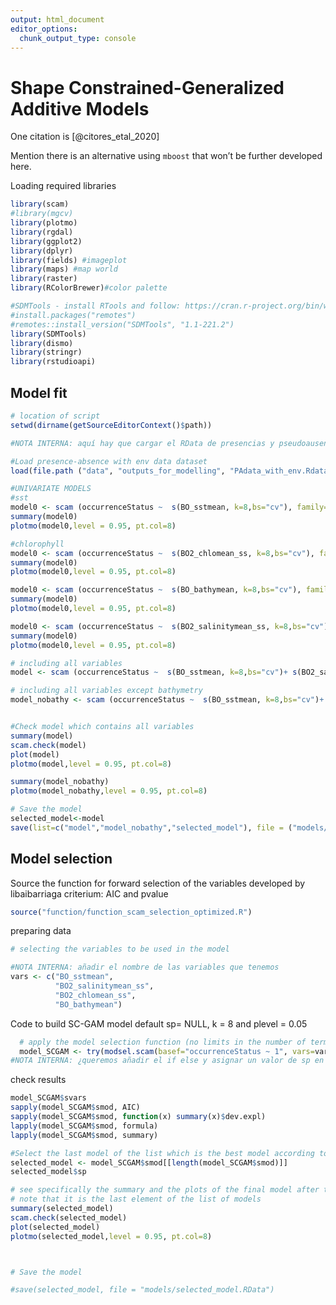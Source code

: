 ```yaml
---
output: html_document
editor_options: 
  chunk_output_type: console
---
```

# Shape Constrained-Generalized Additive Models

One citation is [@citores_etal_2020]

Mention there is an alternative using `mboost` that won't be further developed here.  

Loading required libraries

```r
library(scam)
#library(mgcv)
library(plotmo)
library(rgdal)
library(ggplot2)
library(dplyr)
library(fields) #imageplot
library(maps) #map world
library(raster)
library(RColorBrewer)#color palette

#SDMTools - install RTools and follow: https://cran.r-project.org/bin/windows/Rtools/
#install.packages("remotes")
#remotes::install_version("SDMTools", "1.1-221.2")
library(SDMTools)
library(dismo)
library(stringr)
library(rstudioapi)
```


## Model fit


```r

# location of script
setwd(dirname(getSourceEditorContext()$path))

#NOTA INTERNA: aquí hay que cargar el RData de presencias y pseudoausencias que creemos en 05_data_final de momento he copido los datos de PA de la anchoa para poder correr el código. Habrá que cambiar status por el nomnbre de la columna de presencia-pseudoausencia y el nombre de las variables, en este caso lo hacemos para la anchoa con todas las variables que tenemos: 

#Load presence-absence with env data dataset
load(file.path ("data", "outputs_for_modelling", "PAdata_with_env.Rdata"))

#UNIVARIATE MODELS
#sst
model0 <- scam (occurrenceStatus ~  s(BO_sstmean, k=8,bs="cv"), family=binomial(link="logit"), data=data)
summary(model0)
plotmo(model0,level = 0.95, pt.col=8)

#chlorophyll
model0 <- scam (occurrenceStatus ~  s(BO2_chlomean_ss, k=8,bs="cv"), family=binomial(link="logit"), data=data)
summary(model0)
plotmo(model0,level = 0.95, pt.col=8)

model0 <- scam (occurrenceStatus ~  s(BO_bathymean, k=8,bs="cv"), family=binomial(link="logit"), data=data)
summary(model0)
plotmo(model0,level = 0.95, pt.col=8)

model0 <- scam (occurrenceStatus ~  s(BO2_salinitymean_ss, k=8,bs="cv"), family=binomial(link="logit"), data=data,sp=0.00001)
summary(model0)
plotmo(model0,level = 0.95, pt.col=8)

# including all variables
model <- scam (occurrenceStatus ~  s(BO_sstmean, k=8,bs="cv")+ s(BO2_salinitymean_ss, k=8,bs="cv")+s(BO2_chlomean_ss, k=8,bs="cv")+s(BO_bathymean,k=8,bs="cv"), family=binomial(link="logit"), data=data,sp=rep(0.00001,4))

# including all variables except bathymetry
model_nobathy <- scam (occurrenceStatus ~  s(BO_sstmean, k=8,bs="cv")+ s(BO2_salinitymean_ss, k=8,bs="cv")+s(BO2_chlomean_ss, k=8,bs="cv"), family=binomial(link="logit"), data=data,sp=rep(0.00001,3))


#Check model which contains all variables
summary(model)
scam.check(model)
plot(model)
plotmo(model,level = 0.95, pt.col=8)

summary(model_nobathy)
plotmo(model_nobathy,level = 0.95, pt.col=8)

# Save the model
selected_model<-model
save(list=c("model","model_nobathy","selected_model"), file = ("models/model.RData"))
```


## Model selection

Source the function for forward selection of the variables developed by libaibarriaga criterium: AIC and pvalue

```r
source("function/function_scam_selection_optimized.R")
```

preparing data
```r
# selecting the variables to be used in the model 

#NOTA INTERNA: añadir el nombre de las variables que tenemos
vars <- c("BO_sstmean",
          "BO2_salinitymean_ss",
          "BO2_chlomean_ss",
          "BO_bathymean")
```

Code to build SC-GAM model default sp= NULL, k = 8 and plevel  = 0.05
```r
  # apply the model selection function (no limits in the number of terms)
  model_SCGAM <- try(modsel.scam(basef="occurrenceStatus ~ 1", vars=vars, dat=data,sp=0.00001), silent=T) # by default aic.tol=2
#NOTA INTERNA: ¿queremos añadir el if else y asignar un valor de sp en caso de que sp NULL de error?

```

check results
```r
model_SCGAM$svars
sapply(model_SCGAM$smod, AIC)
sapply(model_SCGAM$smod, function(x) summary(x)$dev.expl)
lapply(model_SCGAM$smod, formula)
lapply(model_SCGAM$smod, summary)

#Select the last model of the list which is the best model according to AIC and plevel criteria
selected_model <- model_SCGAM$smod[[length(model_SCGAM$smod)]]
selected_model$sp

# see specifically the summary and the plots of the final model after the selection
# note that it is the last element of the list of models
summary(selected_model)
scam.check(selected_model)
plot(selected_model)
plotmo(selected_model,level = 0.95, pt.col=8)



# Save the model

#save(selected_model, file = "models/selected_model.RData")

```
